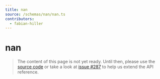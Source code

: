 ```yaml
---
title: nan
source: /schemas/nan/nan.ts
contributors:
  - fabian-hiller
---
```


# nan

> The content of this page is not yet ready. Until then, please use the [source code](https://github.com/fabian-hiller/valibot/blob/main/library/src/schemas/nan/nan.ts) or take a look at [issue #287](https://github.com/fabian-hiller/valibot/issues/287) to help us extend the API reference.
